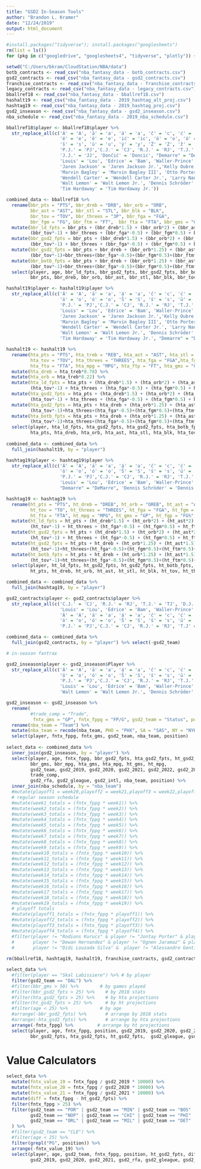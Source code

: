 ```yaml
---
title: "GSD2 In-Season Tools"
author: "Brandon L. Kramer"
date: "12/24/2019"
output: html_document
---
```


```r
#install.packages("tidyverse"); install.packages("googlesheets")
rm(list = ls())
for (pkg in c("googledrive", "googlesheets4", "tidyverse", "plotly")) {library(pkg, character.only = TRUE)}

setwd("C:/Users/bkram/CloudStation/NBA/data")
botb_contracts <- read_csv("nba_fantasy_data - botb_contracts.csv")
gsd2_contracts <- read_csv("nba_fantasy_data - gsd2_contracts.csv")
franchise_contracts <- read_csv("nba_fantasy_data - franchise_contracts.csv")
legacy_contracts <- read_csv("nba_fantasy_data - legacy_contracts.csv")
bballref18 <- read_csv("nba_fantasy_data - bballref18.csv")
hashalt19 <- read_csv("nba_fantasy_data - 2019_hashtag_alt_proj.csv")
hashtag19 <- read_csv("nba_fantasy_data - 2019_hashtag_proj.csv")
gsd2_inseason <- read_csv("nba_fantasy_data - gsd2_inseason.csv")
nba_schedule <- read_csv("nba_fantasy_data - 2019_nba_schedule.csv")

bballref18$player <- bballref18$player %>% 
  str_replace_all(c('Á' = 'A', 'ā' = 'a', 'á' = 'a', 'č' = 'c', 'ć' = 'c', 'è' = 'e', 
                    'é' = 'e', 'ê' = 'e', 'ić' = 'ic', 'ö' = 'o', 'ó' = 'o', 'Š' = 'S', 
                    'š' = 's', 'ū' = 'u', 'ý' = 'y', 'Ž' = 'Z', 'ž' = 'z', 'Élie' = 'Elie',
                    'P.J.' = 'PJ','C.J.' = 'CJ', 'R.J.' = 'RJ', 'T.J.' = 'TJ', 'D.J.' = 'DJ', 
                    'J.J.' = 'JJ', 'Dončić' = 'Doncic', "Demarre" = "DeMarre",
                    'Louis' = 'Lou', 'Edrice' = 'Bam', 'Waller-Prince' = 'Prince', "O.G." = "OG", 
                    'Jaren Jackson' = 'Jaren Jackson Jr.','Kelly Oubre' = 'Kelly Oubre Jr.', 
                    'Marvin Bagley' = 'Marvin Bagley III', 'Otto Porter' = 'Otto Porter Jr.', 
                    'Wendell Carter' = 'Wendell Carter Jr.', 'Larry Nance' = 'Larry Nance Jr.',
                    'Walt Lemon' = 'Walt Lemon Jr.', 'Dennis Schröder' = 'Dennis Schroder', 
                    'Tim Hardaway' = 'Tim Hardaway Jr.'))

combined_data <- bballref18 %>% 
  rename(bbr_pts = "PTS", bbr_dreb = "DRB", bbr_orb = "ORB",
         bbr_ast = "AST", bbr_stl = "STL", bbr_blk = "BLK",
         bbr_tov = "TOV", bbr_threes = "3P", bbr_fga = "FGA",
         bbr_fgm = "FG", bbr_ftm = "FT",  bbr_fta = "FTA", bbr_gms = "G", bbr_mpg = "MP", age = "Age") %>%
  mutate(bbr_ld_fpts = bbr_pts + (bbr_dreb*1.5) + (bbr_orb*2) + (bbr_ast*2) + (bbr_stl*2.5) + (bbr_blk*2.5) +
         (bbr_tov*-1) + bbr_threes + (bbr_fga*-0.5) + (bbr_fgm*0.5) + bbr_ftm + (bbr_fta*-1)) %>%
  mutate(bbr_gsd2_fpts = bbr_pts + (bbr_dreb*1.5) + (bbr_orb*2) + (bbr_ast*2) + (bbr_stl*2.5) + (bbr_blk*2.5) +
         (bbr_tov*-1) + bbr_threes + (bbr_fga*-0.5) + (bbr_fgm*0.5) + bbr_ftm + (bbr_fta*-1)) %>% 
  mutate(bbr_gsd2_fpts = bbr_pts + bbr_dreb + (bbr_orb*1.25) + (bbr_ast*1.5) + (bbr_stl*1.5) + (bbr_blk*2) +
         (bbr_tov*-1)+bbr_threes+(bbr_fga*-0.5)+(bbr_fgm*0.5)+(bbr_ftm*0.5)+(bbr_fta*-0.75)) %>%
  mutate(bbr_botb_fpts = bbr_pts + bbr_dreb + (bbr_orb*1.25) + (bbr_ast*1.5) + (bbr_stl*1.5) + (bbr_blk*2) +
         (bbr_tov*-1)+bbr_threes+(bbr_fga*-0.5)+(bbr_fgm*0.5)+(bbr_ftm*0.5)+(bbr_fta*-0.75)) %>% 
  select(player, age, bbr_ld_fpts, bbr_gsd2_fpts, bbr_gsd2_fpts, bbr_botb_fpts, bbr_gms, bbr_mpg,
         bbr_pts, bbr_dreb, bbr_orb, bbr_ast, bbr_stl, bbr_blk, bbr_tov, bbr_threes, bbr_fga, bbr_fgm, bbr_ftm, bbr_fta)

hashalt19$player <- hashalt19$player %>% 
  str_replace_all(c('Á' = 'A', 'ā' = 'a', 'á' = 'a', 'č' = 'c', 'ć' = 'c', 'è' = 'e', 'é' = 'e', 'ê' = 'e',
                    'ö' = 'o', 'ó' = 'o', 'Š' = 'S', 'š' = 's', 'ū' = 'u', 'ý' = 'y', 'Ž' = 'Z', 'ž' = 'z',
                    'P.J.' = 'PJ','C.J.' = 'CJ', 'R.J.' = 'RJ', 'T.J.' = 'TJ', 'D.J.' = 'DJ', 'J.J.' = 'JJ',
                    'Louis' = 'Lou', 'Edrice' = 'Bam', 'Waller-Prince' = 'Prince', "O.G." = "OG", 
                    'Jaren Jackson' = 'Jaren Jackson Jr.','Kelly Oubre' = 'Kelly Oubre Jr.', 
                    'Marvin Bagley' = 'Marvin Bagley III', 'Otto Porter' = 'Otto Porter Jr.', 
                    'Wendell Carter' = 'Wendell Carter Jr.', 'Larry Nance' = 'Larry Nance Jr.',
                    'Walt Lemon' = 'Walt Lemon Jr.', 'Dennis Schröder' = 'Dennis Schroder', 
                    'Tim Hardaway' = 'Tim Hardaway Jr.', "Demarre" = "DeMarre"))

hashalt19 <- hashalt19 %>% 
  rename(hta_pts = "PTS", hta_treb = "REB", hta_ast = "AST", hta_stl = "STL", hta_blk = "BLK",
         hta_tov = "TOV", hta_threes = "THREES", hta_fga = "FGA",hta_fgm = "FGM", hta_ftm = "FTM",  
         hta_fta = "FTA", hta_mpg = "MPG", hta_ftp = "FT", hta_gms = "Gs") %>%
  mutate(hta_dreb = hta_treb*0.78) %>% 
  mutate(hta_orb = hta_treb*0.22) %>% 
  mutate(hta_ld_fpts = hta_pts + (hta_dreb*1.5) + (hta_orb*2) + (hta_ast*2) + (hta_stl*2.5) + (hta_blk*2.5) +
         (hta_tov*-1) + hta_threes + (hta_fga*-0.5) + (hta_fgm*0.5) + hta_ftm + (hta_fta*-1)) %>%
  mutate(hta_gsd2_fpts = hta_pts + (hta_dreb*1.5) + (hta_orb*2) + (hta_ast*2) + (hta_stl*2.5) + (hta_blk*2.5) +
         (hta_tov*-1) + hta_threes + (hta_fga*-0.5) + (hta_fgm*0.5) + hta_ftm + (hta_fta*-1)) %>% 
  mutate(hta_gsd2_fpts = hta_pts + hta_dreb + (hta_orb*1.25) + (hta_ast*1.5) + (hta_stl*1.5) + (hta_blk*2) +
         (hta_tov*-1)+hta_threes+(hta_fga*-0.5)+(hta_fgm*0.5)+(hta_ftm*0.5)+(hta_fta*-0.75)) %>%
  mutate(hta_botb_fpts = hta_pts + hta_dreb + (hta_orb*1.25) + (hta_ast*1.5) + (hta_stl*1.5) + (hta_blk*2) +
         (hta_tov*-1)+hta_threes+(hta_fga*-0.5)+(hta_fgm*0.5)+(hta_ftm*0.5)+(hta_fta*-0.75)) %>% 
  select(player, hta_ld_fpts, hta_gsd2_fpts, hta_gsd2_fpts, hta_botb_fpts, hta_gms, hta_mpg, 
         hta_pts, hta_dreb, hta_orb, hta_ast, hta_stl, hta_blk, hta_tov, hta_threes, hta_fga, hta_fgm, hta_ftm, hta_fta, hta_ftp)
  
combined_data <- combined_data %>% 
  full_join(hashalt19, by = "player")

hashtag19$player <- hashtag19$player %>% 
  str_replace_all(c('Á' = 'A', 'ā' = 'a', 'á' = 'a', 'č' = 'c', 'ć' = 'c', 'è' = 'e', 'é' = 'e', 'ê' = 'e',
                    'ö' = 'o', 'ó' = 'o', 'Š' = 'S', 'š' = 's', 'ū' = 'u', 'ý' = 'y', 'Ž' = 'Z', 'ž' = 'z',
                    'P.J.' = 'PJ','C.J.' = 'CJ', 'R.J.' = 'RJ', 'T.J.' = 'TJ', 'D.J.' = 'DJ', 'J.J.' = 'JJ',
                    'Louis' = 'Lou', 'Edrice' = 'Bam', 'Waller-Prince' = 'Prince', "O.G." = "OG", 
                    "Demarre" = "DeMarre", 'Dennis Schröder' = 'Dennis Schroder'))

hashtag19 <- hashtag19 %>% 
  rename(ht_pts = "PTS", ht_dreb = "DREB", ht_orb = "OREB", ht_ast = "AST", ht_stl = "STL", ht_blk = "BLK",
         ht_tov = "TO", ht_threes = "THREES", ht_fga = "FGA", ht_fgm = "FGM", ht_ftm = "FTM",  
         ht_fta = "FTA", ht_mpg = "MPG", ht_gms = "GP", ht_fgp = "FG%", ht_ftp = "FT%") %>%
  mutate(ht_ld_fpts = ht_pts + (ht_dreb*1.5) + (ht_orb*2) + (ht_ast*2) + (ht_stl*2.5) + (ht_blk*2.5) +
         (ht_tov*-1) + ht_threes + (ht_fga*-0.5) + (ht_fgm*0.5) + ht_ftm + (ht_fta*-1)) %>%
  mutate(ht_gsd2_fpts = ht_pts + (ht_dreb*1.5) + (ht_orb*2) + (ht_ast*2) + (ht_stl*2.5) + (ht_blk*2.5) +
         (ht_tov*-1) + ht_threes + (ht_fga*-0.5) + (ht_fgm*0.5) + ht_ftm + (ht_fta*-1)) %>% 
  mutate(ht_gsd2_fpts = ht_pts + ht_dreb + (ht_orb*1.25) + (ht_ast*1.5) + (ht_stl*1.5) + (ht_blk*2) +
         (ht_tov*-1)+ht_threes+(ht_fga*-0.5)+(ht_fgm*0.5)+(ht_ftm*0.5)+(ht_fta*-0.75)) %>%
  mutate(ht_botb_fpts = ht_pts + ht_dreb + (ht_orb*1.25) + (ht_ast*1.5) + (ht_stl*1.5) + (ht_blk*2) +
         (ht_tov*-1)+ht_threes+(ht_fga*-0.5)+(ht_fgm*0.5)+(ht_ftm*0.5)+(ht_fta*-0.75)) %>% 
  select(player, ht_ld_fpts, ht_gsd2_fpts, ht_gsd2_fpts, ht_botb_fpts, ht_gms, ht_mpg, 
         ht_pts, ht_dreb, ht_orb, ht_ast, ht_stl, ht_blk, ht_tov, ht_threes, ht_fga, ht_fgm, ht_fgp, ht_ftm, ht_fta, ht_ftp)

combined_data <- combined_data %>% 
  full_join(hashtag19, by = "player")

gsd2_contracts$player <- gsd2_contracts$player %>% 
  str_replace_all(c('C.J.' = 'CJ', 'R.J.' = 'RJ', 'T.J.' = 'TJ', 'D.J.' = 'DJ', "O.G." = "OG", 
                    'Louis' = 'Lou', 'Edrice' = 'Bam', 'Waller-Prince' = 'Prince', "Demarre" = "DeMarre",
                    'Á' = 'A', 'ā' = 'a', 'á' = 'a', 'č' = 'c', 'ć' = 'c', 'è' = 'e', 'é' = 'e', 'ê' = 'e',
                    'ö' = 'o', 'ó' = 'o', 'Š' = 'S', 'š' = 's', 'ū' = 'u', 'ý' = 'y', 'Ž' = 'Z', 'ž' = 'z',
                    'P.J.' = 'PJ','C.J.' = 'CJ', 'R.J.' = 'RJ', 'T.J' = 'TJ', 'D.J.' = 'DJ', 'J.J.' = 'JJ'))

combined_data <- combined_data %>% 
  full_join(gsd2_contracts, by = "player") %>% select(-gsd2_team)

# in-season fantrax 

gsd2_inseason$player <- gsd2_inseason$Player %>% 
  str_replace_all(c('Á' = 'A', 'ā' = 'a', 'á' = 'a', 'č' = 'c', 'ć' = 'c', 'è' = 'e', 'é' = 'e', 'ê' = 'e',
                    'ö' = 'o', 'ó' = 'o', 'Š' = 'S', 'š' = 's', 'ū' = 'u', 'ý' = 'y', 'Ž' = 'Z', 'ž' = 'z',
                    'P.J.' = 'PJ','C.J.' = 'CJ', 'R.J.' = 'RJ', 'T.J.' = 'TJ', 'D.J.' = 'DJ', 'J.J.' = 'JJ',
                    'Louis' = 'Lou', 'Edrice' = 'Bam', 'Waller-Prince' = 'Prince', "O.G." = "OG", 
                    'Walt Lemon' = 'Walt Lemon Jr.', 'Dennis Schröder' = 'Dennis Schroder', "Demarre" = "DeMarre"))

gsd2_inseason <- gsd2_inseason %>% 
  rename(
         #trade_comp = "Trade",
          fntx_gms = "GP", fntx_fppg = "FP/G", gsd2_team = "Status", position = "Position") %>%
  rename(nba_team = "Team") %>% 
  mutate(nba_team = recode(nba_team, PHO = "PHX", SA = "SAS", NY = "NYK", NO = "NOP", GS = "GSW")) %>% 
  select(player, fntx_fppg, fntx_gms, gsd2_team, nba_team, position)
         
select_data <- combined_data %>% 
  inner_join(gsd2_inseason, by = "player") %>% 
  select(player, age, fntx_fppg, bbr_gsd2_fpts, hta_gsd2_fpts, ht_gsd2_fpts, 
         bbr_gms, bbr_mpg, hta_gms, hta_mpg, ht_gms, ht_mpg,
         gsd2_team, gsd2_2019, gsd2_2020, gsd2_2021, gsd2_2022, gsd2_2023, gsd2_2024, 
         trade_comp, 
         gsd2_rfa, gsd2_gleague, gsd2_intl, nba_team, position) %>%   
  inner_join(nba_schedule, by = "nba_team") 
  #mutate(playoff1 = week20,playoff2 = week21,playoff3 = week22,playoff4 = week23) %>% 
  # regular season schedule 
  #mutate(week1_totals = (fntx_fppg * week1)) %>%
  #mutate(week2_totals = (fntx_fppg * week2)) %>%
  #mutate(week3_totals = (fntx_fppg * week3)) %>%
  #mutate(week4_totals = (fntx_fppg * week4)) %>%
  #mutate(week5_totals = (fntx_fppg * week5)) %>%
  #mutate(week6_totals = (fntx_fppg * week6)) %>%
  #mutate(week7_totals = (fntx_fppg * week7)) %>%
  #mutate(week8_totals = (fntx_fppg * week8)) %>%
  #mutate(week9_totals = (fntx_fppg * week9)) %>% 
  #mutate(week10_totals = (fntx_fppg * week10)) %>%  
  #mutate(week11_totals = (fntx_fppg * week11)) %>%
  #mutate(week12_totals = (fntx_fppg * week12)) %>%
  #mutate(week13_totals = (fntx_fppg * week13)) %>%
  #mutate(week14_totals = (fntx_fppg * week14)) %>%
  #mutate(week15_totals = (fntx_fppg * week15)) %>%
  #mutate(week16_totals = (fntx_fppg * week16)) %>%
  #mutate(week17_totals = (fntx_fppg * week17)) %>%
  #mutate(week18_totals = (fntx_fppg * week18)) %>%
  #mutate(week19_totals = (fntx_fppg * week19)) %>%
  # playoff totals 
  #mutate(playoff1_totals = (fntx_fppg * playoff1)) %>%
  #mutate(playoff2_totals = (fntx_fppg * playoff2)) %>%
  #mutate(playoff3_totals = (fntx_fppg * playoff3)) %>%
  #mutate(playoff4_totals = (fntx_fppg * playoff4)) %>% 
  #filter(player != "Rodions Kurucs" & player != "Jontay Porter" & player != "Chimezie Metu" & player != "Issuf Sanon" &
  #       player != "Dewan Hernandez" & player != "Ognen Jaramaz" & player != "Marial Shayok" & player != "Justin James" &
  #       player != "Didi Louzada Silva" &  player != "Alessandro Gentile" ) 
  
rm(bballref18, hashtag19, hashalt19, franchise_contracts, gsd2_contracts, legacy_contracts, botb_contracts)
```

```r
select_data %>% 
  #filter(player == "Skal Labissiere") %>% # by player
  filter(gsd2_team == "DAL") %>% 
  #filter(bbr_gms > 50) %>%        # by games played
  #filter(bbr_gsd2_fpts > 25) %>%    # by 2018 stats
  #filter(hta_gsd2_fpts > 25) %>%    # by hta projections 
  #filter(ht_gsd2_fpts > 25) %>%     # by ht projections 
  #filter(age < 25) %>%            # by age 
  #arrange(-bbr_gsd2_fpts) %>%       # arrange by 2018 stats
  #arrange(-hta_gsd2_fpts) %>%       # arrange by hta projections
  arrange(-fntx_fppg) %>%         # arrange by ht projections
  select(player, age, fntx_fppg, position, gsd2_2019, gsd2_2020, gsd2_2021, gsd2_rfa, 
         bbr_gsd2_fpts, hta_gsd2_fpts, ht_gsd2_fpts,  gsd2_gleague, gsd2_intl)
```

# Value Calculators 

```r
select_data %>% 
  mutate(fntx_value_19 = fntx_fppg / gsd2_2019 * 10000) %>% 
  mutate(fntx_value_20 = fntx_fppg / gsd2_2020 * 10000) %>%
  mutate(fntx_value_21 = fntx_fppg / gsd2_2021 * 10000) %>%
  mutate(diff = fntx_fppg - ht_gsd2_fpts) %>%
  filter(fntx_fppg > 25) %>% 
  filter(gsd2_team == "POR" | gsd2_team == "MIN" | gsd2_team == "BOS" | gsd2_team == "GSW" |  
         gsd2_team == "NOP" | gsd2_team == "CHI" | gsd2_team == "PHI" | gsd2_team == "CHA" | 
         gsd2_team == "ORL" | gsd2_team == "MIL" | gsd2_team == "DET" | gsd2_team == "OKC"  
  ) %>%
  #filter(gsd2_team == "CLE") %>% 
  #filter(age < 25) %>% 
  filter(grepl("PG", position)) %>% 
  arrange(-fntx_value_19) %>% 
  select(player, age, gsd2_team, fntx_fppg, position, ht_gsd2_fpts, diff, fntx_value_19, fntx_value_20, 
         gsd2_2019, gsd2_2020, gsd2_2021, gsd2_rfa, gsd2_gleague, gsd2_intl)
```

